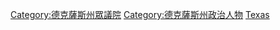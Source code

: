 [[Category:德克薩斯州眾議院|Category:德克薩斯州眾議院]]
[[Category:德克薩斯州政治人物|Category:德克薩斯州政治人物]]
[[Category:美國各州眾議員|Texas]]